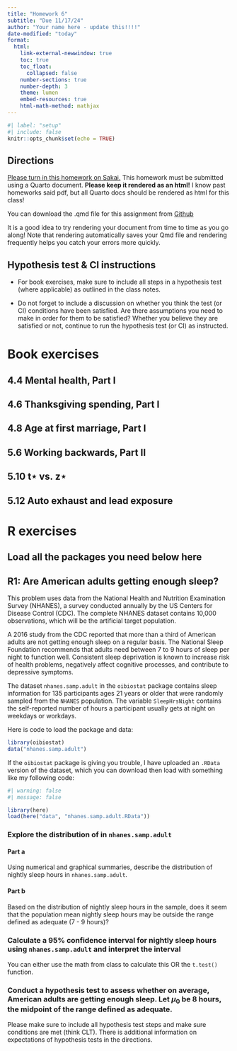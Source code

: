 ```yaml
---
title: "Homework 6"
subtitle: "Due 11/17/24"
author: "Your name here - update this!!!!"
date-modified: "today"
format: 
  html:
    link-external-newwindow: true
    toc: true
    toc_float:
      collapsed: false
    number-sections: true
    number-depth: 3
    theme: lumen
    embed-resources: true
    html-math-method: mathjax
---
```


```r
#| label: "setup"
#| include: false
knitr::opts_chunk$set(echo = TRUE)
```

## Directions {.unnumbered}

[Please turn in this homework on Sakai.](https://sakai.ohsu.edu/portal/site/EPI-525-1-15028-F24/tool/137d7c54-61a9-4727-9018-374c3773c508) This homework must be submitted using a Quarto document. **Please keep it rendered as an html!** I know past homeworks said pdf, but all Quarto docs should be rendered as html for this class!

You can download the .qmd file for this assignment from [Github](https://github.com/nwakim/F24_EPI_525/blob/main/homework/HW_06.qmd)

:::{.callout-tip}
It is a good idea to try rendering your document from time to time as you go along!  Note that rendering automatically saves your Qmd file and rendering frequently helps you catch your errors more quickly.
:::

:::{.callout-important}

## Hypothesis test & CI instructions

* For book exercises, make sure to include all steps in a hypothesis test (where applicable) as outlined in the class notes. 

* Do not forget to include a discussion on whether you think the test (or CI) conditions have been satisfied. Are there assumptions you need to make in order for them to be satisfied? Whether you believe they are satisfied or not, continue to run the hypothesis test (or CI) as instructed.
:::



# Book exercises {.unnumbered}

## 4.4 Mental health, Part I {.unnumbered}



## 4.6 Thanksgiving spending, Part I {.unnumbered}



## 4.8 Age at first marriage, Part I {.unnumbered}

## 5.6 Working backwards, Part II {.unnumbered}



## 5.10 t⋆ vs. z⋆ {.unnumbered}



## 5.12 Auto exhaust and lead exposure {.unnumbered}


# R exercises 

## Load all the packages you need below here

## R1: Are American adults getting enough sleep?

This problem uses data from the National Health and Nutrition Examination Survey (NHANES), a survey conducted annually by the US Centers for Disease Control (CDC). The complete NHANES dataset contains 10,000 observations, which will be the artificial target population. 

A 2016 study from the CDC reported that more than a third of American adults are not getting enough sleep on a regular basis. The National Sleep Foundation recommends that adults need between 7 to 9 hours of sleep per night to function well. Consistent sleep deprivation is known to increase risk of health problems, negatively affect cognitive processes, and contribute to depressive symptoms. 

The dataset `nhanes.samp.adult` in the `oibiostat` package contains sleep information for 135 participants ages 21 years or older that were randomly sampled from the `NHANES` population. The variable `SleepHrsNight`  contains the self-reported number of hours a participant usually gets at night on weekdays or workdays. 

Here is code to load the package and data:

```r
library(oibiostat)
data("nhanes.samp.adult")
```

If the `oibiostat` package is giving you trouble, I have uploaded an `.RData` version of the dataset, which you can download then load with something like my following code:

```r
#| warning: false
#| message: false

library(here)
load(here("data", "nhanes.samp.adult.RData"))
```

### Explore the distribution of \texttt{SleepHrsNight} in `nhanes.samp.adult`

#### Part a

Using numerical and graphical summaries, describe the distribution of nightly sleep hours in `nhanes.samp.adult`.
    
#### Part b

Based on the distribution of nightly sleep hours in the sample, does it seem that the population mean nightly sleep hours may be outside the range defined as adequate (7 - 9 hours)?
    
### Calculate a 95\% confidence interval for nightly sleep hours using `nhanes.samp.adult` and interpret the interval

You can either use the math from class to calculate this OR the `t.test()` function.

### Conduct a hypothesis test to assess whether on average, American adults are getting enough sleep. Let $\mu_0$ be 8 hours, the midpoint of the range defined as adequate.

Please make sure to include all hypothesis test steps and make sure conditions are met (think CLT). There is additional information on expectations of hypothesis tests in the directions.